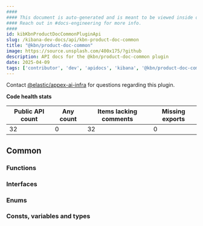 ```yaml
---
####
#### This document is auto-generated and is meant to be viewed inside our experimental, new docs system.
#### Reach out in #docs-engineering for more info.
####
id: kibKbnProductDocCommonPluginApi
slug: /kibana-dev-docs/api/kbn-product-doc-common
title: "@kbn/product-doc-common"
image: https://source.unsplash.com/400x175/?github
description: API docs for the @kbn/product-doc-common plugin
date: 2025-04-09
tags: ['contributor', 'dev', 'apidocs', 'kibana', '@kbn/product-doc-common']
---
```




Contact [@elastic/appex-ai-infra](https://github.com/orgs/elastic/teams/appex-ai-infra) for questions regarding this plugin.

**Code health stats**

| Public API count  | Any count | Items lacking comments | Missing exports |
|-------------------|-----------|------------------------|-----------------|
| 32 | 0 | 32 | 0 |

## Common

### Functions
<DocDefinitionList data={kbnProductDocCommonObj.common.functions}/>

### Interfaces
<DocDefinitionList data={kbnProductDocCommonObj.common.interfaces}/>

### Enums
<DocDefinitionList data={kbnProductDocCommonObj.common.enums}/>

### Consts, variables and types
<DocDefinitionList data={kbnProductDocCommonObj.common.misc}/>

